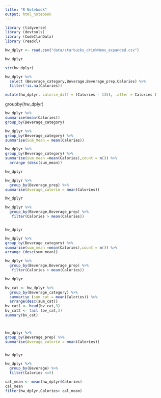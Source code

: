 ```yaml
---
title: "R Notebook"
output: html_notebook
---
```


```r
library (tidyverse)
library (devtools)
library (CodeClanData)
library (readxl)
```

```r
hw_dplyr <- read.csv("data/starbucks_drinkMenu_expanded.csv")
```

```r
hw_dplyr
```
```r
str(hw_dplyr)
```
```r

hw_dplyr %>% 
  select (Beverage_category,Beverage,Beverage_prep,Calories) %>% 
  filter(!is.na(Calories))

```
```r
mutate(hw_dplyr, calorie_diff = (Calories - 135), .after = Calories )
```
groupby(hw_dplyr)

```r
hw_dplyr %>% 
summarise(mean(Calories))
group_by(Beverage_category)

```
```r
hw_dplyr %>% 
group_by(Beverage_category) %>%
summarise(Sum_Mean = mean(Calories))
```
```r
hw_dplyr %>% 
group_by(Beverage_category) %>%
summarise(sum_mean =mean(Calories),count = n()) %>% 
  arrange (desc(sum_mean))

```

```r
hw_dplyr

```

```r
hw_dplyr %>% 
  group_by(Beverage_prep) %>% 
summarise(Average_calorie = mean(Calories))
```

```r
hw_dplyr

```

```r


hw_dplyr %>% 
  group_by(Beverage,Beverage_prep) %>% 
   filter(Calories > mean(Calories))



```
```r
hw_dplyr

```

```r
hw_dplyr %>% 
group_by(Beverage_category) %>%
summarise(sum_mean =mean(Calories),count = n()) %>% 
arrange (desc(sum_mean))


```

```r
hw_dplyr %>% 
  group_by(Beverage,Beverage_prep) %>% 
   filter(Calories > mean(Calories))

```

```r
hw_dplyr

```

```r
bv_cat <- hw_dplyr %>% 
  group_by(Beverage_category) %>% 
  summarise (sum_cat = mean(Calories)) %>% 
  arrange(desc(sum_cat))
bv_cat1 <- head(bv_cat,3)
bv_cat2 <- tail (bv_cat,3)
summary(bv_cat)




```

```r

hw_dplyr %>% 
group_by(Beverage_prep) %>% 
summarise(Average_calorie = mean(Calories))

```

```r

  

 

```

```r
hw_dplyr

```

```r
hw_dplyr %>% 
  group_by(Beverage) %>% 
  filter(Calories <=5)
```
```r
cal_mean <- mean(hw_dplyr$Calories)
cal_mean
filter(hw_dplyr,Calories> cal_mean)
```

